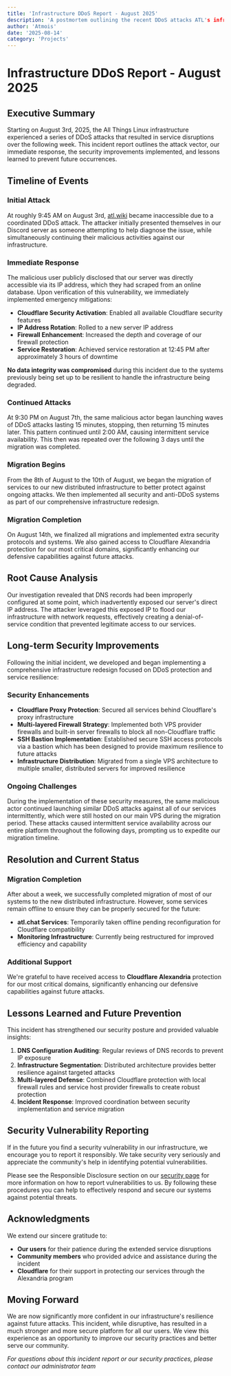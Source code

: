 ```yaml
---
title: 'Infrastructure DDoS Report - August 2025'
description: 'A postmortem outlining the recent DDoS attacks ATL's infrastructure suffered and our response.'
author: 'Atmois'
date: '2025-08-14'
category: 'Projects'
---
```


# Infrastructure DDoS Report - August 2025

## Executive Summary

Starting on August 3rd, 2025, the All Things Linux infrastructure experienced a series of DDoS attacks that resulted in service disruptions over the following week. This incident report outlines the attack vector, our immediate response, the security improvements implemented, and lessons learned to prevent future occurrences.

## Timeline of Events

### Initial Attack
At roughly 9:45 AM on August 3rd, [atl.wiki](https://atl.wiki) became inaccessible due to a coordinated DDoS attack. The attacker initially presented themselves in our Discord server as someone attempting to help diagnose the issue, while simultaneously continuing their malicious activities against our infrastructure.

### Immediate Response
The malicious user publicly disclosed that our server was directly accessible via its IP address, which they had scraped from an online database. Upon verification of this vulnerability, we immediately implemented emergency mitigations:

- **Cloudflare Security Activation**: Enabled all available Cloudflare security features
- **IP Address Rotation**: Rolled to a new server IP address
- **Firewall Enhancement**: Increased the depth and coverage of our firewall protection
- **Service Restoration**: Achieved service restoration at 12:45 PM after approximately 3 hours of downtime

**No data integrity was compromised** during this incident due to the systems previously being set up to be resilient to handle the infrastructure being degraded.

###  Continued Attacks
At 9:30 PM on August 7th, the same malicious actor began launching waves of DDoS attacks lasting 15 minutes, stopping, then returning 15 minutes later. This pattern continued until 2:00 AM, causing intermittent service availability. This then was repeated over the following 3 days until the migration was completed.

### Migration Begins
From the 8th of August to the 10th of August, we began the migration of services to our new distributed infrastructure to better protect against ongoing attacks. We then implemented all security and anti-DDoS systems as part of our comprehensive infrastructure redesign.

### Migration Completion
On August 14th, we finalized all migrations and implemented extra security protocols and systems. We also gained access to Cloudflare Alexandria protection for our most critical domains, significantly enhancing our defensive capabilities against future attacks.

## Root Cause Analysis

Our investigation revealed that DNS records had been improperly configured at some point, which inadvertently exposed our server's direct IP address. The attacker leveraged this exposed IP to flood our infrastructure with network requests, effectively creating a denial-of-service condition that prevented legitimate access to our services.

## Long-term Security Improvements

Following the initial incident, we developed and began implementing a comprehensive infrastructure redesign focused on DDoS protection and service resilience:

### Security Enhancements
- **Cloudflare Proxy Protection**: Secured all services behind Cloudflare's proxy infrastructure
- **Multi-layered Firewall Strategy**: Implemented both VPS provider firewalls and built-in server firewalls to block all non-Cloudflare traffic
- **SSH Bastion Implementation**: Established secure SSH access protocols via a bastion which has been designed to provide maximum resilience to future attacks
- **Infrastructure Distribution**: Migrated from a single VPS architecture to multiple smaller, distributed servers for improved resilience

### Ongoing Challenges
During the implementation of these security measures, the same malicious actor continued launching similar DDoS attacks against all of our services intermittently, which were still hosted on our main VPS during the migration period. These attacks caused intermittent service availability across our entire platform throughout the following days, prompting us to expedite our migration timeline.

## Resolution and Current Status

### Migration Completion
After about a week, we successfully completed migration of most of our systems to the new distributed infrastructure. However, some services remain offline to ensure they can be properly secured for the future:
- **atl.chat Services**: Temporarily taken offline pending reconfiguration for Cloudflare compatibility
- **Monitoring Infrastructure**: Currently being restructured for improved efficiency and capability

### Additional Support
We're grateful to have received access to **Cloudflare Alexandria** protection for our most critical domains, significantly enhancing our defensive capabilities against future attacks.

## Lessons Learned and Future Prevention

This incident has strengthened our security posture and provided valuable insights:

1. **DNS Configuration Auditing**: Regular reviews of DNS records to prevent IP exposure
2. **Infrastructure Segmentation**: Distributed architecture provides better resilience against targeted attacks
3. **Multi-layered Defense**: Combined Cloudflare protection with local firewall rules and service host provider firewalls to create robust protection
4. **Incident Response**: Improved coordination between security implementation and service migration

## Security Vulnerability Reporting

If in the future you find a security vulnerability in our infrastructure, we encourage you to report it responsibly. We take security very seriously and appreciate the community's help in identifying potential vulnerabilities.

Please see the Responsible Disclosure section on our [security page](https://allthingslinux.org/security) for more information on how to report vulnerabilities to us. By following these procedures you can help to effectively respond and secure our systems against potential threats.

## Acknowledgments

We extend our sincere gratitude to:
- **Our users** for their patience during the extended service disruptions
- **Community members** who provided advice and assistance during the incident
- **Cloudflare** for their support in protecting our services through the Alexandria program

## Moving Forward

We are now significantly more confident in our infrastructure's resilience against future attacks. This incident, while disruptive, has resulted in a much stronger and more secure platform for all our users. We view this experience as an opportunity to improve our security practices and better serve our community.

*For questions about this incident report or our security practices, please contact our administrator team*
